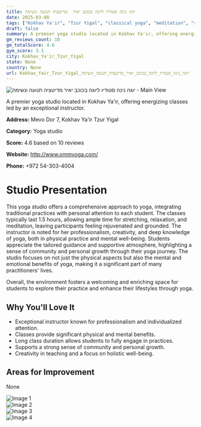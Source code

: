 ```yaml
---
title: יוגה נינה סטודיו ליוגה בכוכב יאיר  מדיטציה תנועה ונשימה
date: 2025-03-08
tags: ["Kokhav Ya'ir", "Tzur Yigal", "classical yoga", "meditation", "supportive atmosphere", "community-focused", "Kokhav Ya'ir Tzur Yigal"]  
draft: false
summary: A premier yoga studio located in Kokhav Ya'ir, offering energizing classes led by an exceptional instructor.
gm_reviews_count: 10
gm_totalScore: 4.6
gym_score: 3.1
city: Kokhav_Ya'ir_Tzur_Yigal
state: None
country: None
url: Kokhav_Yair_Tzur_Yigal_יוגה_נינה_סטודיו_ליוגה_בכוכב_יאיר_מדיטציה_תנועה_ונשימה
---
```


<div className="aspect-[16/9] relative my-8">
  <img 
    src="https://lh5.googleusercontent.com/p/AF1QipPkRqpFGGiSkRcqiZw9CTNMsCcsRMIYE8XSVf_J=w1920-h1080-k-no"
    alt="יוגה נינה סטודיו ליוגה בכוכב יאיר  מדיטציה תנועה ונשימה - Main View"
    className="object-cover absolute inset-0 w-full h-full rounded-lg"
  />
</div>

A premier yoga studio located in Kokhav Ya'ir, offering energizing classes led by an exceptional instructor.

**Address:** Mevo Dor 7, Kokhav Ya'ir Tzur Yigal

**Category:** Yoga studio

**Score:** 4.6 based on 10 reviews

**Website:** http://www.ommyoga.com/

**Phone:** +972 54-303-4004

# Studio Presentation

This yoga studio offers a comprehensive approach to yoga, integrating traditional practices with personal attention to each student. The classes typically last 1.5 hours, allowing ample time for stretching, relaxation, and meditation, leaving participants feeling rejuvenated and grounded. The instructor is noted for her professionalism, creativity, and deep knowledge of yoga, both in physical practice and mental well-being. Students appreciate the tailored guidance and supportive atmosphere, highlighting a sense of community and personal growth through their yoga journey. The studio focuses on not just the physical aspects but also the mental and emotional benefits of yoga, making it a significant part of many practitioners' lives.

Overall, the environment fosters a welcoming and enriching space for students to explore their practice and enhance their lifestyles through yoga.

## Why You'll Love It

- Exceptional instructor known for professionalism and individualized attention.
- Classes provide significant physical and mental benefits.
- Long class duration allows students to fully engage in practices.
- Supports a strong sense of community and personal growth.
- Creativity in teaching and a focus on holistic well-being.

## Areas for Improvement

None

<div className="grid grid-cols-1 xl:grid-cols-2 gap-4 my-8">
<div className="aspect-[4/3] relative"><img src="https://lh3.googleusercontent.com/p/AF1QipMSIRAkwqiugTmjmHr_qTq_QWrrQlY3fDbNi7th=w1920-h1080-k-no" alt="Image 1" className="object-cover absolute inset-0 w-full h-full rounded-lg" /></div>
<div className="aspect-[4/3] relative"><img src="https://lh5.googleusercontent.com/p/AF1QipPaUBWxXCr_pZTd8C5NsHXJyjcrARFJOtnpoisq=w1920-h1080-k-no" alt="Image 2" className="object-cover absolute inset-0 w-full h-full rounded-lg" /></div>
<div className="aspect-[4/3] relative"><img src="https://lh5.googleusercontent.com/p/AF1QipMiROQiuRIwhap5kL63XL-FackB19_PHmarw2ED=w1920-h1080-k-no" alt="Image 3" className="object-cover absolute inset-0 w-full h-full rounded-lg" /></div>
<div className="aspect-[4/3] relative"><img src="https://lh5.googleusercontent.com/p/AF1QipNUkc0_UkYcjjz5SKYBetDo42cTW49c_veGnRJl=w1920-h1080-k-no" alt="Image 4" className="object-cover absolute inset-0 w-full h-full rounded-lg" /></div>
</div>